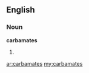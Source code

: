 ==English==

===Noun===
'''carbamates'''

# {{plural of|[[carbamate]]}}

[[ar:carbamates]]
[[my:carbamates]]